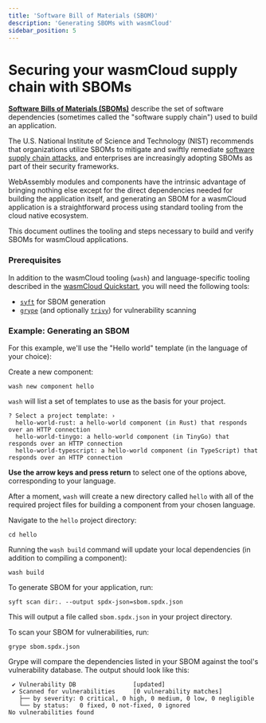 ```yaml
---
title: 'Software Bill of Materials (SBOM)'
description: 'Generating SBOMs with wasmCloud'
sidebar_position: 5
---
```

# Securing your wasmCloud supply chain with SBOMs

[**Software Bills of Materials (SBOMs)**](https://edu.chainguard.dev/open-source/sbom/what-is-an-sbom/) describe the set of software dependencies (sometimes called the "software supply chain") used to build an application. 

The U.S. National Institute of Science and Technology (NIST) recommends that organizations utilize SBOMs to mitigate and swiftly remediate [software supply chain attacks](https://www.cisa.gov/sites/default/files/publications/defending_against_software_supply_chain_attacks_508.pdf), and enterprises are increasingly adopting SBOMs as part of their security frameworks. 

WebAssembly modules and components have the intrinsic advantage of bringing nothing else except for the direct dependencies needed for building the application itself, and generating an SBOM for a wasmCloud application is a straightforward process using standard tooling from the cloud native ecosystem.

This document outlines the tooling and steps necessary to build and verify SBOMs for wasmCloud applications.

### Prerequisites

In addition to the wasmCloud tooling (`wash`) and language-specific tooling described in the [wasmCloud Quickstart](/docs/tour/hello-world?lang=tinygo), you will need the following tools:

* [`syft`](https://github.com/anchore/syft?tab=readme-ov-file#installation) for SBOM generation
* [`grype`](https://github.com/anchore/grype?tab=readme-ov-file#installation) (and optionally [`trivy`](https://github.com/aquasecurity/trivy?tab=readme-ov-file#get-trivy)) for vulnerability scanning

### Example: Generating an SBOM

For this example, we'll use the "Hello world" template (in the language of your choice):

Create a new component:

```shell
wash new component hello
```
`wash` will list a set of templates to use as the basis for your project. 

```shell
? Select a project template: ›
  hello-world-rust: a hello-world component (in Rust) that responds over an HTTP connection
  hello-world-tinygo: a hello-world component (in TinyGo) that responds over an HTTP connection
  hello-world-typescript: a hello-world component (in TypeScript) that responds over an HTTP connection
```
**Use the arrow keys and press return** to select one of the options above, corresponding to your language. 

After a moment, `wash` will create a new directory called `hello` with all of the required project files for building a component from your chosen language. 

Navigate to the `hello` project directory:

```shell
cd hello
```
Running the `wash build` command will update your local dependencies (in addition to compiling a component):

```shell
wash build
```

To generate SBOM for your application, run: 

```shell
syft scan dir:. --output spdx-json=sbom.spdx.json
```

This will output a file called `sbom.spdx.json` in your project directory. 

To scan your SBOM for vulnerabilities, run:

```shell
grype sbom.spdx.json
```

Grype will compare the dependencies listed in your SBOM against the tool's vulnerability database. The output should look like this:

```text
 ✔ Vulnerability DB                [updated]  
 ✔ Scanned for vulnerabilities     [0 vulnerability matches]  
   ├── by severity: 0 critical, 0 high, 0 medium, 0 low, 0 negligible
   └── by status:   0 fixed, 0 not-fixed, 0 ignored 
No vulnerabilities found
```